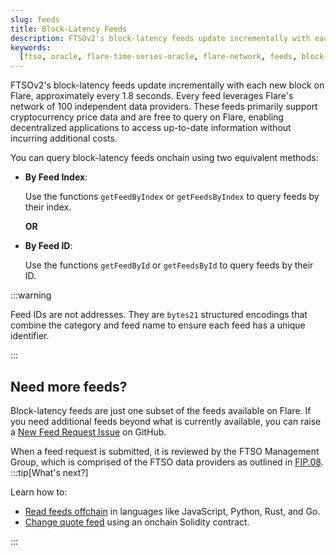 ```yaml
---
slug: feeds
title: Block-Latency Feeds
description: FTSOv2's block-latency feeds update incrementally with each new block on Flare, approximately every 1.8 seconds.
keywords:
  [ftso, oracle, flare-time-series-oracle, flare-network, feeds, block-latency]
---
```



FTSOv2's block-latency feeds update incrementally with each new block on Flare, approximately every 1.8 seconds. Every feed leverages Flare's network of 100 independent data providers. These feeds primarily support cryptocurrency price data and are free to query on Flare, enabling decentralized applications to access up-to-date information without incurring additional costs.

You can query block-latency feeds onchain using two equivalent methods:

- **By Feed Index**:

  Use the functions `getFeedByIndex` or `getFeedsByIndex` to query feeds by their index.

  **OR**

- **By Feed ID**:

  Use the functions `getFeedById` or `getFeedsById` to query feeds by their ID.

:::warning

Feed IDs are not addresses. They are `bytes21` structured encodings that combine the category and feed name to ensure each feed has a unique identifier.

:::

<BlockLatencyFeeds />

## Need more feeds?

Block-latency feeds are just one subset of the feeds available on Flare. If you need additional feeds beyond what is currently available, you can raise a [New Feed Request Issue](https://github.com/flare-foundation/developer-hub/issues/new/choose) on GitHub.

When a feed request is submitted, it is reviewed by the FTSO Management Group, which is comprised of the FTSO data providers as outlined in [FIP.08](https://proposals.flare.network/FIP/FIP_8.html#222-through-the-ftso-management-group).
:::tip[What's next?]

Learn how to:

- [Read feeds offchain](./guides/read-feeds-offchain) in languages like JavaScript, Python, Rust, and Go.
- [Change quote feed](./guides/change-quote-feed) using an onchain Solidity contract.

:::
